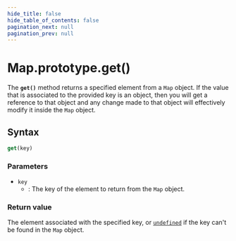 ```yaml
---
hide_title: false
hide_table_of_contents: false
pagination_next: null
pagination_prev: null
---
```

# Map.prototype.get()

The **`get()`** method returns a specified element from a `Map` object. If the
value that is associated to the provided key is an object, then you will get a
reference to that object and any change made to that object will effectively
modify it inside the `Map` object.

## Syntax

```js
get(key)
```

### Parameters

- `key`
  - : The key of the element to return from the `Map` object.

### Return value

The element associated with the specified key, or
[`undefined`](../../../globals/undefined.md) if the key can't be found in the `Map` object.
